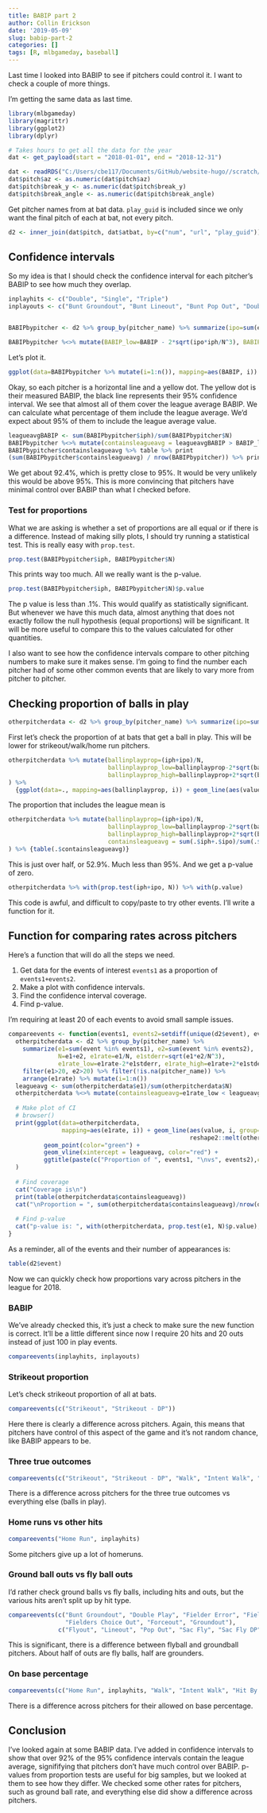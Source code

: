 ```yaml
---
title: BABIP part 2
author: Collin Erickson
date: '2019-05-09'
slug: babip-part-2
categories: []
tags: [R, mlbgameday, baseball]
---
```


Last time I looked into BABIP to see if pitchers could control it.
I want to check a couple of more things.

I'm getting the same data as last time.

```r
library(mlbgameday)
library(magrittr)
library(ggplot2)
library(dplyr)
```


```r
# Takes hours to get all the data for the year
dat <- get_payload(start = "2018-01-01", end = "2018-12-31")
```


```r
dat <- readRDS("C:/Users/cbe117/Documents/GitHub/website-hugo//scratch/MLB2018.rds")
dat$pitch$az <- as.numeric(dat$pitch$az)
dat$pitch$break_y <- as.numeric(dat$pitch$break_y)
dat$pitch$break_angle <- as.numeric(dat$pitch$break_angle)
```

Get pitcher names from at bat data.
`play_guid` is included since we
only want the final pitch of each at bat, not every pitch.
```r
d2 <- inner_join(dat$pitch, dat$atbat, by=c("num", "url", "play_guid"))
```

## Confidence intervals

So my idea is that I should check the confidence interval for each pitcher's
BABIP to see how much they overlap.

```r
inplayhits <- c("Double", "Single", "Triple")
inplayouts <- c("Bunt Groundout", "Bunt Lineout", "Bunt Pop Out", "Double Play", "Field Error", "Fielders Choice", "Fielders Choice Out", "Flyout", "Forceout", "Grounded Into DP", "Groundout", "Lineout", "Pop Out", "Triple Play")


BABIPbypitcher <- d2 %>% group_by(pitcher_name) %>% summarize(ipo=sum(event %in% inplayouts), iph=sum(event %in% inplayhits), N=iph+ipo, BABIP=iph/(iph+ipo)) %>% filter(N>100) %>% arrange(BABIP) %>% filter(!is.na(pitcher_name))
```

```r
BABIPbypitcher %<>% mutate(BABIP_low=BABIP - 2*sqrt(ipo*iph/N^3), BABIP_high=BABIP + 2*sqrt(ipo*iph/N^3)) 
```

Let's plot it.

```r
ggplot(data=BABIPbypitcher %>% mutate(i=1:n()), mapping=aes(BABIP, i)) + geom_line(aes(value, i, group=i), reshape2::melt(BABIPbypitcher %>% mutate(i=1:n()), id.vars="i", measure.vars=c("BABIP_low", "BABIP_high"))) + geom_point(color="yellow") + geom_vline(xintercept = sum(BABIPbypitcher$iph)/sum(BABIPbypitcher$N))
```

Okay, so each pitcher is a horizontal line and a yellow dot.
The yellow dot is their measured BABIP, the black line represents their 95% confidence interval.
We see that almost all of them cover the league average BABIP.
We can calculate what percentage of them include the league average.
We'd expect about 95% of them to include the league average value.

```r
leagueavgBABIP <- sum(BABIPbypitcher$iph)/sum(BABIPbypitcher$N)
BABIPbypitcher %<>% mutate(containsleagueavg = leagueavgBABIP > BABIP_low & leagueavgBABIP < BABIP_high)
BABIPbypitcher$containsleagueavg %>% table %>% print
(sum(BABIPbypitcher$containsleagueavg) / nrow(BABIPbypitcher)) %>% print
```

We get about 92.4%, which is pretty close to 95%.
It would be very unlikely this would be above 95%.
This is more convincing that pitchers have minimal control over BABIP than what I checked before.

### Test for proportions

What we are asking is whether a set of proportions are all equal
or if there is a difference.
Instead of making silly plots, I should try running a statistical test.
This is really easy with `prop.test`.

```r
prop.test(BABIPbypitcher$iph, BABIPbypitcher$N)
```

This prints way too much.
All we really want is the p-value.

```r
prop.test(BABIPbypitcher$iph, BABIPbypitcher$N)$p.value
```

The p value is less than .1%.
This would qualify as statistically significant.
But whenever we have this much data, almost anything that
does not exactly follow the null hypothesis
(equal proportions) will be significant.
It will be more useful to compare this to the values
calculated for other quantities.



I also want to see how the confidence intervals compare to other pitching numbers
to make sure it makes sense.
I'm going to find the number each pitcher had of some other common events
that are likely to vary more from pitcher to pitcher.


## Checking proportion of balls in play

```r
otherpitcherdata <- d2 %>% group_by(pitcher_name) %>% summarize(ipo=sum(event %in% inplayouts), iph=sum(event %in% inplayhits), ipall=ipo+iph, strikeout=sum(event %in% c("Strikeout", "Strikeout - DP")), walk=sum(event %in% c("Walk")), homerun=sum(event %in% c("Home Run")), allhits=iph+homerun, groundout=sum(event %in% c("Groundout", "Grounded Into DP", "Forceout", "Fielders Choice Out", "Fielders Choice")), flyout=sum(event %in% "Flyout"), N=n(), BABIP=iph/(iph+ipo)) %>% filter(N>100) %>% arrange(BABIP) %>% filter(!is.na(pitcher_name)) %>% mutate(i=1:n())
```



First let's check the proportion of at bats that get a ball in play.
This will be lower for strikeout/walk/home run pitchers.

```r
otherpitcherdata %>% mutate(ballinplayprop=(iph+ipo)/N, 
                            ballinplayprop_low=ballinplayprop-2*sqrt(ballinplayprop*(1-ballinplayprop)/N),
                            ballinplayprop_high=ballinplayprop+2*sqrt(ballinplayprop*(1-ballinplayprop)/N)
) %>% 
  {ggplot(data=., mapping=aes(ballinplayprop, i)) + geom_line(aes(value, i, group=i), reshape2::melt(., id.vars="i", measure.vars=c("ballinplayprop_low", "ballinplayprop_high"))) + geom_point(color="green") + geom_vline(xintercept = sum(.$iph+.$ipo)/sum(.$N))}
```

The proportion that includes the league mean is

```r
otherpitcherdata %>% mutate(ballinplayprop=(iph+ipo)/N, 
                            ballinplayprop_low=ballinplayprop-2*sqrt(ballinplayprop*(1-ballinplayprop)/N),
                            ballinplayprop_high=ballinplayprop+2*sqrt(ballinplayprop*(1-ballinplayprop)/N),
                            containsleagueavg = sum(.$iph+.$ipo)/sum(.$N) > ballinplayprop_low & sum(.$iph+.$ipo)/sum(.$N) < ballinplayprop_high
) %>% {table(.$containsleagueavg)}
```

This is just over half, or 52.9%.
Much less than 95%.
And we get a p-value of zero.

```r
otherpitcherdata %>% with(prop.test(iph+ipo, N)) %>% with(p.value)
```

This code is awful, and difficult to copy/paste to try other events.
I'll write a function for it.

## Function for comparing rates across pitchers

Here's a function that will do all the steps we need.

1. Get data for the events of interest `events1` as a proportion of `events1+events2`.
2. Make a plot with confidence intervals.
3. Find the confidence interval coverage.
4. Find p-value.

I'm requiring at least 20 of each events to avoid small sample issues.

```r
compareevents <- function(events1, events2=setdiff(unique(d2$event), events1)) {
  otherpitcherdata <- d2 %>% group_by(pitcher_name) %>% 
    summarize(e1=sum(event %in% events1), e2=sum(event %in% events2), 
              N=e1+e2, e1rate=e1/N, e1stderr=sqrt(e1*e2/N^3), 
              e1rate_low=e1rate-2*e1stderr, e1rate_high=e1rate+2*e1stderr) %>% 
    filter(e1>20, e2>20) %>% filter(!is.na(pitcher_name)) %>% 
    arrange(e1rate) %>% mutate(i=1:n()) 
  leagueavg <- sum(otherpitcherdata$e1)/sum(otherpitcherdata$N)
  otherpitcherdata %<>% mutate(containsleagueavg=e1rate_low < leagueavg & e1rate_high > leagueavg)
  
  # Make plot of CI
  # browser()
  print(ggplot(data=otherpitcherdata, 
               mapping=aes(e1rate, i)) + geom_line(aes(value, i, group=i),
                                                   reshape2::melt(otherpitcherdata, id.vars="i", measure.vars=c("e1rate_low", "e1rate_high"))) +
          geom_point(color="green") + 
          geom_vline(xintercept = leagueavg, color="red") +
          ggtitle(paste(c("Proportion of ", events1, "\nvs", events2),collapse = " "))
  )
  
  # Find coverage
  cat("Coverage is\n")
  print(table(otherpitcherdata$containsleagueavg))
  cat("\nProportion = ", sum(otherpitcherdata$containsleagueavg)/nrow(otherpitcherdata), '\n')
  
  # Find p-value
  cat("p-value is: ", with(otherpitcherdata, prop.test(e1, N)$p.value), "\n")
}
```

As a reminder, all of the events and their number of appearances is:
```r
table(d2$event)
```

Now we can quickly check how proportions vary across pitchers in the league for 2018.

### BABIP

We've already checked this, it's just a check to make sure the new function is correct.
It'll be a little different since now I require 20 hits and 20 outs instead
of just 100 in play events.

```r
compareevents(inplayhits, inplayouts)
```

### Strikeout proportion

Let's check strikeout proportion of all at bats.

```r
compareevents(c("Strikeout", "Strikeout - DP"))
```

Here there is clearly a difference across pitchers.
Again, this means that pitchers have control of this aspect of the game
and it's not random chance, like BABIP appears to be.

### Three true outcomes

```r
compareevents(c("Strikeout", "Strikeout - DP", "Walk", "Intent Walk", "Home Run"))
```

There is a difference across pitchers for the three true outcomes vs everything else (balls in play).


### Home runs vs other hits

```r
compareevents("Home Run", inplayhits)
```

Some pitchers give up a lot of homeruns.

### Ground ball outs vs fly ball outs

I'd rather check ground balls vs fly balls, including hits and outs,
but the various hits aren't split up by hit type.

```r
compareevents(c("Bunt Groundout", "Double Play", "Fielder Error", "Fielders Choice",
                "Fielders Choice Out", "Forceout", "Groundout"),
              c("Flyout", "Lineout", "Pop Out", "Sac Fly", "Sac Fly DP"))
```

This is significant, there is a difference between flyball and groundball pitchers.
About half of outs are fly balls, half are grounders.

### On base percentage

```r
compareevents(c("Home Run", inplayhits, "Walk", "Intent Walk", "Hit By Pitch"))
```

There is a difference across pitchers for their allowed on base percentage.


## Conclusion

I've looked again at some BABIP data.
I've added in confidence intervals to show that over 92% of the 95% confidence
intervals contain the league average, signififying that pitchers
don't have much control over BABIP.
p-values from proportion tests are useful for big samples,
but we looked at them to see how they differ.
We checked some other rates for pitchers, such as ground ball rate,
and everything else did show a difference across pitchers.

